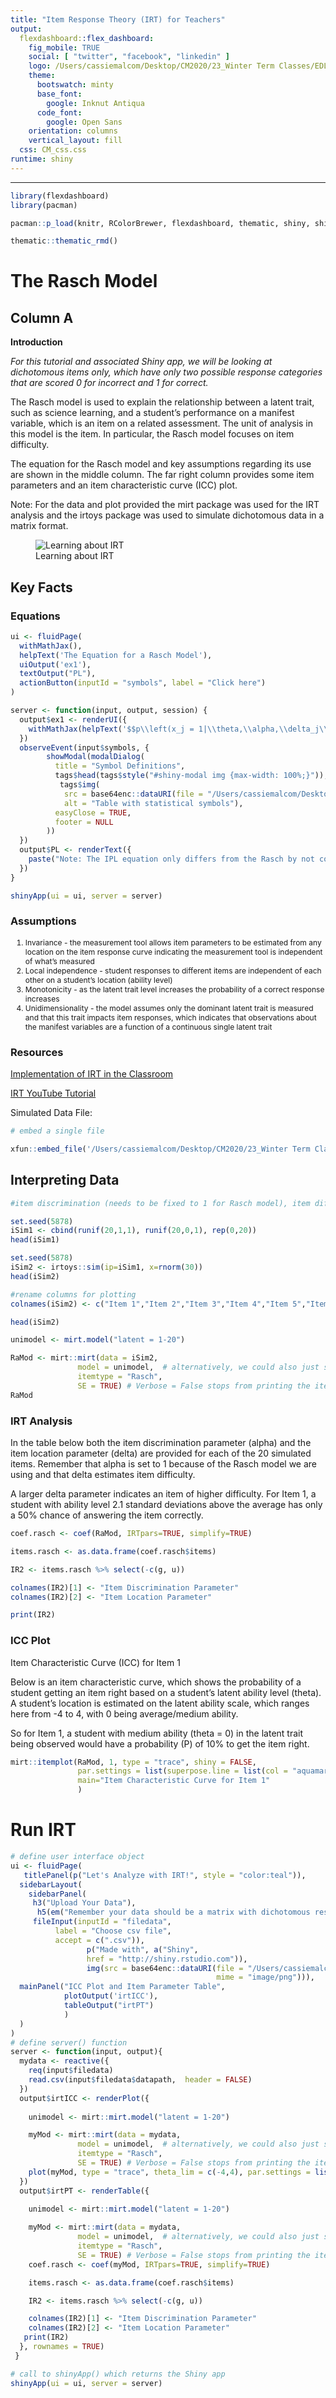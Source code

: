 ```yaml
---
title: "Item Response Theory (IRT) for Teachers"
output: 
  flexdashboard::flex_dashboard:
    fig_mobile: TRUE
    social: [ "twitter", "facebook", "linkedin" ]
    logo: /Users/cassiemalcom/Desktop/CM2020/23_Winter Term Classes/EDLD 640 DS Cap/IRT4Teachers/Images/IRT-logo.jpg
    theme:
      bootswatch: minty
      base_font:
        google: Inknut Antiqua
      code_font:
        google: Open Sans
    orientation: columns
    vertical_layout: fill
  css: CM_css.css
runtime: shiny
---
```

<style type="text/css">
  li {font-size: 12px;}
</style>
---

```r
library(flexdashboard)
library(pacman)

pacman::p_load(knitr, RColorBrewer, flexdashboard, thematic, shiny, shinyalert, irtoys, xfun, coda, mirt, tidyverse)

thematic::thematic_rmd()
```

# The Rasch Model

## Column A {style="black"}

**Introduction**

*For this tutorial and associated Shiny app, we will be looking at dichotomous items only, which have only two possible response categories that are scored 0 for incorrect and 1 for correct.*

The Rasch model is used to explain the relationship between a latent trait, such as science learning, and a student's performance on a manifest variable, which is an item on a related assessment. The unit of analysis in this model is the item. In particular, the Rasch model focuses on item difficulty.

The equation for the Rasch model and key assumptions regarding its use are shown in the middle column. The far right column provides some item parameters and an item characteristic curve (ICC) plot. 

Note: For the data and plot provided the mirt package was used for the IRT analysis and the irtoys package was used to simulate dichotomous data in a matrix format.

![Learning about IRT](/Users/cassiemalcom/Desktop/CM2020/23_Winter Term Classes/EDLD 640 DS Cap/IRT4Teachers/Images/svw92xte.jpg)

## Key Facts

### Equations

```r
ui <- fluidPage(
  withMathJax(),
  helpText('The Equation for a Rasch Model'),
  uiOutput('ex1'),
  textOutput("PL"),
  actionButton(inputId = "symbols", label = "Click here")
)

server <- function(input, output, session) {
  output$ex1 <- renderUI({
    withMathJax(helpText('$$p\\left(x_j = 1|\\theta,\\alpha,\\delta_j\\right) = \\frac{e^{(\\theta-\\delta_j)}}{1 + e^{(\\theta-\\delta_j)}}$$'))
  })
  observeEvent(input$symbols, {
        showModal(modalDialog(
          title = "Symbol Definitions",
          tags$head(tags$style("#shiny-modal img {max-width: 100%;}")),
           tags$img(
            src = base64enc::dataURI(file = "/Users/cassiemalcom/Desktop/CM2020/23_Winter Term Classes/EDLD 640 DS Cap/IRT4Teachers/Images/2023-02-28_14-10-27.jpg", mime = "image/jpeg"),
            alt = "Table with statistical symbols"),
          easyClose = TRUE,
          footer = NULL
        ))
  })
  output$PL <- renderText({
    paste("Note: The IPL equation only differs from the Rasch by not constraining item discrimination (α) to 1.")
  })
}

shinyApp(ui = ui, server = server)
```

### Assumptions

1. Invariance - the measurement tool allows item parameters to be estimated from any location on the item response curve indicating the measurement tool is independent of what's measured
2. Local independence - student responses to different items are independent of each other on a student's location (ability level)
3. Monotonicity - as the latent trait level increases the probability of a correct response increases
4. Unidimensionality - the model assumes only the dominant latent trait is measured and that this trait impacts item responses, which indicates that observations about the manifest variables are a function of a continuous single latent trait

### Resources

[Implementation of IRT in the Classroom](https://www.researchgate.net/publication/333399406_Determining_Test_Length_Precision_for_Economics_Testing_The_Implementation_of_IRT_Model_for_Classroom_Assessment)

[IRT YouTube Tutorial](https://www.youtube.com/watch?v=Sxq3CwHajhM)

Simulated Data File:

```r
# embed a single file

xfun::embed_file('/Users/cassiemalcom/Desktop/CM2020/23_Winter Term Classes/EDLD 640 DS Cap/IRT4Teachers/Data/irtSIM.csv')
```

## Interpreting Data {.tabset data-width="650"}

```r
#item discrimination (needs to be fixed to 1 for Rasch model), item difficulty, and number of items

set.seed(5878)
iSim1 <- cbind(runif(20,1,1), runif(20,0,1), rep(0,20))
head(iSim1)
```

```r
set.seed(5878)
iSim2 <- irtoys::sim(ip=iSim1, x=rnorm(30))
head(iSim2)
```

```r
#rename columns for plotting
colnames(iSim2) <- c("Item 1","Item 2","Item 3","Item 4","Item 5","Item 6","Item 7","Item 8", "Item 9", "Item 10", "Item 11", "Item 12", "Item 13", "Item 14", "Item 15", "Item 16", "Item 17", "Item 18", "Item 19", "Item 20")

head(iSim2)
```

```r
unimodel <- mirt.model("latent = 1-20")

RaMod <- mirt::mirt(data = iSim2,
               model = unimodel,  # alternatively, we could also just specify model = 1 in this case
               itemtype = "Rasch",
               SE = TRUE) # Verbose = False stops from printing the iterations
RaMod
```

### IRT Analysis

In the table below both the item discrimination parameter (alpha) and the item location parameter (delta) are provided for each of the 20 simulated items. Remember that alpha is set to 1 because of the Rasch model we are using and that delta estimates item difficulty.

A larger delta parameter indicates an item of higher difficulty. For Item 1, a student with ability level 2.1 standard deviations above the average has only a 50% chance of answering the item correctly.

```r
coef.rasch <- coef(RaMod, IRTpars=TRUE, simplify=TRUE)

items.rasch <- as.data.frame(coef.rasch$items)

IR2 <- items.rasch %>% select(-c(g, u))

colnames(IR2)[1] <- "Item Discrimination Parameter"
colnames(IR2)[2] <- "Item Location Parameter"

print(IR2)
```

### ICC Plot

Item Characteristic Curve (ICC) for Item 1

Below is an item characteristic curve, which shows the probability of a student getting an item right based on a student's latent ability level (theta). A student's location is estimated on the latent ability scale, which ranges here from -4 to 4, with 0 being average/medium ability.

So for Item 1, a student with medium ability (theta = 0) in the latent trait being observed would have a probability (P) of 10% to get the item right.

```r
mirt::itemplot(RaMod, 1, type = "trace", shiny = FALSE, 
               par.settings = list(superpose.line = list(col = "aquamarine1")), 
               main="Item Characteristic Curve for Item 1"
               )
```

# Run IRT

```r
# define user interface object
ui <- fluidPage(
   titlePanel(p("Let's Analyze with IRT!", style = "color:teal")),
  sidebarLayout(
    sidebarPanel(
     h3("Upload Your Data"), 
      h5(em("Remember your data should be a matrix with dichotomous responses of 0 or 1 stored in a .csv file")),
     fileInput(inputId = "filedata",
          label = "Choose csv file",
          accept = c(".csv")), 
                 p("Made with", a("Shiny",
                 href = "http://shiny.rstudio.com")),
                 img(src = base64enc::dataURI(file = "/Users/cassiemalcom/Desktop/CM2020/23_Winter Term Classes/EDLD 640 DS Cap/IRT4Teachers/Images/shinyLogo.png", 
                                              mime = "image/png"))),
  mainPanel("ICC Plot and Item Parameter Table",
            plotOutput('irtICC'),
            tableOutput("irtPT")
            )
  )
)
# define server() function
server <- function(input, output){
  mydata <- reactive({
    req(input$filedata)
    read.csv(input$filedata$datapath,  header = FALSE)
  })
  output$irtICC <- renderPlot({
   
    unimodel <- mirt::mirt.model("latent = 1-20")

    myMod <- mirt::mirt(data = mydata,
               model = unimodel,  # alternatively, we could also just specify model = 1 in this case
               itemtype = "Rasch",
               SE = TRUE) # Verbose = False stops from printing the iterations
    plot(myMod, type = "trace", theta_lim = c(-4,4), par.settings = list(superpose.line = list(col = "aquamarine1")), main="ICCs for All Items")
  })
  output$irtPT <- renderTable({
    
    unimodel <- mirt::mirt.model("latent = 1-20")

    myMod <- mirt::mirt(data = mydata,
               model = unimodel,  # alternatively, we could also just specify model = 1 in this case
               itemtype = "Rasch",
               SE = TRUE) # Verbose = False stops from printing the iterations
    coef.rasch <- coef(myMod, IRTpars=TRUE, simplify=TRUE)

    items.rasch <- as.data.frame(coef.rasch$items)

    IR2 <- items.rasch %>% select(-c(g, u))

    colnames(IR2)[1] <- "Item Discrimination Parameter"
    colnames(IR2)[2] <- "Item Location Parameter"
   print(IR2)
  }, rownames = TRUE)
 }

# call to shinyApp() which returns the Shiny app
shinyApp(ui = ui, server = server)

```

